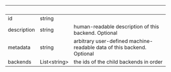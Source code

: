 | &nbsp;      | &nbsp;             | &nbsp;                                                                 |
| ----------- | ------------------ | ---------------------------------------------------------------------- |
| id          | string             |                                                                        |
| description | string             | human-readable description of this backend. Optional                   |
| metadata    | string             | arbitrary user-defined machine-readable data of this backend. Optional |
| backends    | List&lt;string&gt; | the ids of the child backends in order                                 |
